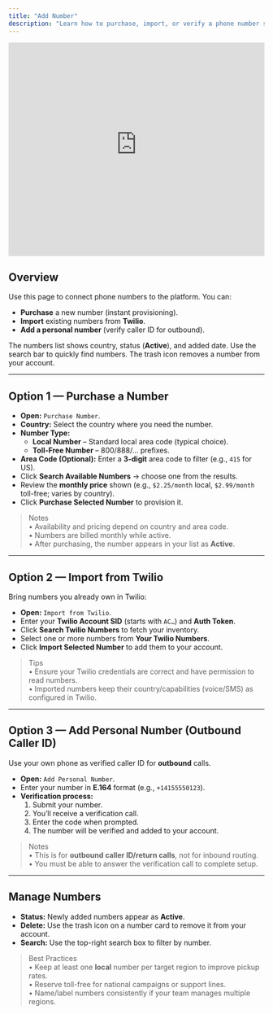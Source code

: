 ```yaml
---
title: "Add Number"
description: "Learn how to purchase, import, or verify a phone number so your AI agents can place and receive calls."
---
```


<div style={{
  border: "2px solid #e5e7eb",
  borderRadius: "12px",
  padding: "8px",
  boxShadow: "0 4px 12px rgba(0, 0, 0, 0.10)",
  maxWidth: "100%",
  overflow: "hidden",
  backgroundColor: "#000",
  marginBottom: "1.5rem"
}}>
  <iframe
    width="100%"
    height="420"
    src="https://www.youtube-nocookie.com/embed/T4aB6SrDYCY"
    title="Add Number Tutorial"
    frameBorder="0"
    loading="lazy"
    referrerPolicy="strict-origin-when-cross-origin"
    allow="accelerometer; autoplay; clipboard-write; encrypted-media; gyroscope; picture-in-picture; web-share"
    allowFullScreen
  ></iframe>
</div>

## Overview

Use this page to connect phone numbers to the platform. You can:
- **Purchase** a new number (instant provisioning).
- **Import** existing numbers from **Twilio**.
- **Add a personal number** (verify caller ID for outbound).

The numbers list shows country, status (**Active**), and added date. Use the search bar to quickly find numbers. The trash icon removes a number from your account.

---

## Option 1 — Purchase a Number

- **Open:** `Purchase Number`.
- **Country:** Select the country where you need the number.
- **Number Type:**
  - **Local Number** – Standard local area code (typical choice).
  - **Toll-Free Number** – 800/888/… prefixes.
- **Area Code (Optional):** Enter a **3-digit** area code to filter (e.g., `415` for US).
- Click **Search Available Numbers** → choose one from the results.
- Review the **monthly price** shown (e.g., `$2.25/month` local, `$2.99/month` toll-free; varies by country).
- Click **Purchase Selected Number** to provision it.

> Notes  
> • Availability and pricing depend on country and area code.  
> • Numbers are billed monthly while active.  
> • After purchasing, the number appears in your list as **Active**.

---

## Option 2 — Import from Twilio

Bring numbers you already own in Twilio:

- **Open:** `Import from Twilio`.
- Enter your **Twilio Account SID** (starts with `AC…`) and **Auth Token**.
- Click **Search Twilio Numbers** to fetch your inventory.
- Select one or more numbers from **Your Twilio Numbers**.
- Click **Import Selected Number** to add them to your account.

> Tips  
> • Ensure your Twilio credentials are correct and have permission to read numbers.  
> • Imported numbers keep their country/capabilities (voice/SMS) as configured in Twilio.

---

## Option 3 — Add Personal Number (Outbound Caller ID)

Use your own phone as verified caller ID for **outbound** calls.

- **Open:** `Add Personal Number`.
- Enter your number in **E.164** format (e.g., `+14155550123`).
- **Verification process:**
  1. Submit your number.  
  2. You’ll receive a verification call.  
  3. Enter the code when prompted.  
  4. The number will be verified and added to your account.

> Notes  
> • This is for **outbound caller ID/return calls**, not for inbound routing.  
> • You must be able to answer the verification call to complete setup.

---

## Manage Numbers

- **Status:** Newly added numbers appear as **Active**.  
- **Delete:** Use the trash icon on a number card to remove it from your account.  
- **Search:** Use the top-right search box to filter by number.

> Best Practices  
> • Keep at least one **local** number per target region to improve pickup rates.  
> • Reserve toll-free for national campaigns or support lines.  
> • Name/label numbers consistently if your team manages multiple regions.
